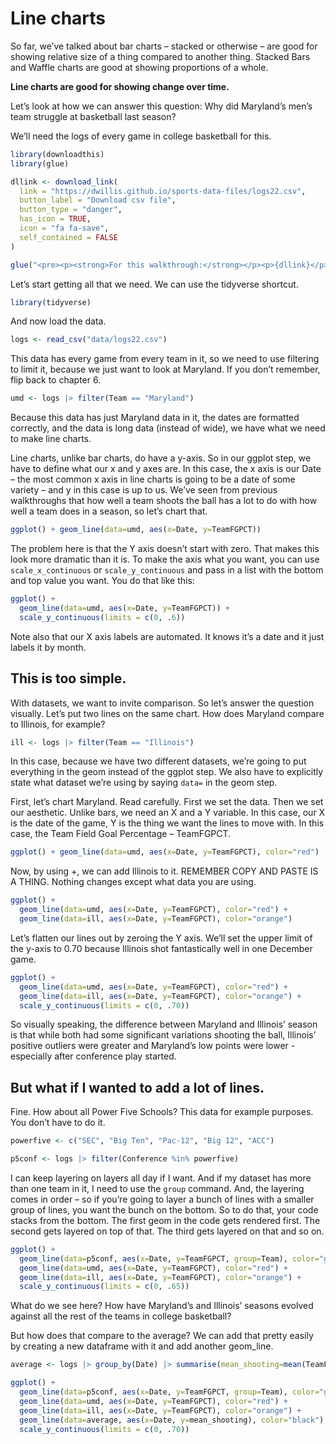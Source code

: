 # Line charts

So far, we've talked about bar charts -- stacked or otherwise -- are good for showing relative size of a thing compared to another thing. Stacked Bars and Waffle charts are good at showing proportions of a whole. 

**Line charts are good for showing change over time.** 

Let's look at how we can answer this question: Why did Maryland's men's team struggle at basketball last season?

We'll need the logs of every game in college basketball for this.

```r
library(downloadthis)
library(glue)

dllink <- download_link(
  link = "https://dwillis.github.io/sports-data-files/logs22.csv",
  button_label = "Download csv file",
  button_type = "danger",
  has_icon = TRUE,
  icon = "fa fa-save",
  self_contained = FALSE
)

glue("<pre><p><strong>For this walkthrough:</strong></p><p>{dllink}</p></pre>")

```

Let's start getting all that we need. We can use the tidyverse shortcut. 

```r
library(tidyverse)
```

And now load the data.

```r
logs <- read_csv("data/logs22.csv")
```

This data has every game from every team in it, so we need to use filtering to limit it, because we just want to look at Maryland. If you don't remember, flip back to chapter 6. 

```r
umd <- logs |> filter(Team == "Maryland")
```

Because this data has just Maryland data in it, the dates are formatted correctly, and the data is long data (instead of wide), we have what we need to make line charts.

Line charts, unlike bar charts, do have a y-axis. So in our ggplot step, we have to define what our x and y axes are. In this case, the x axis is our Date -- the most common x axis in line charts is going to be a date of some variety -- and y in this case is up to us. We've seen from previous walkthroughs that how well a team shoots the ball has a lot to do with how well a team does in a season, so let's chart that. 

```r
ggplot() + geom_line(data=umd, aes(x=Date, y=TeamFGPCT))
```

The problem here is that the Y axis doesn't start with zero. That makes this look more dramatic than it is. To make the axis what you want, you can use `scale_x_continuous` or `scale_y_continuous` and pass in a list with the bottom and top value you want. You do that like this:

```r
ggplot() + 
  geom_line(data=umd, aes(x=Date, y=TeamFGPCT)) + 
  scale_y_continuous(limits = c(0, .6))
```

Note also that our X axis labels are automated. It knows it's a date and it just labels it by month.

## This is too simple. 

With datasets, we want to invite comparison. So let's answer the question visually. Let's put two lines on the same chart. How does Maryland compare to Illinois, for example? 

```r
ill <- logs |> filter(Team == "Illinois")
```

In this case, because we have two different datasets, we're going to put everything in the geom instead of the ggplot step. We also have to explicitly state what dataset we're using by saying `data=` in the geom step.

First, let's chart Maryland. Read carefully. First we set the data. Then we set our aesthetic. Unlike bars, we need an X and a Y variable. In this case, our X is the date of the game, Y is the thing we want the lines to move with. In this case, the Team Field Goal Percentage -- TeamFGPCT. 

```r
ggplot() + geom_line(data=umd, aes(x=Date, y=TeamFGPCT), color="red")
```

Now, by using +, we can add Illinois to it. REMEMBER COPY AND PASTE IS A THING. Nothing changes except what data you are using.

```r
ggplot() + 
  geom_line(data=umd, aes(x=Date, y=TeamFGPCT), color="red") + 
  geom_line(data=ill, aes(x=Date, y=TeamFGPCT), color="orange")
```

Let's flatten our lines out by zeroing the Y axis. We'll set the upper limit of the y-axis to 0.70 because Illinois shot fantastically well in one December game.

```r
ggplot() + 
  geom_line(data=umd, aes(x=Date, y=TeamFGPCT), color="red") + 
  geom_line(data=ill, aes(x=Date, y=TeamFGPCT), color="orange") + 
  scale_y_continuous(limits = c(0, .70))
```

So visually speaking, the difference between Maryland and Illinois' season is that while both had some significant variations shooting the ball, Illinois' positive outliers were greater and Maryland's low points were lower - especially after conference play started.

## But what if I wanted to add a lot of lines. 

Fine. How about all Power Five Schools? This data for example purposes. You don't have to do it. 

```r
powerfive <- c("SEC", "Big Ten", "Pac-12", "Big 12", "ACC")

p5conf <- logs |> filter(Conference %in% powerfive)
```

I can keep layering on layers all day if I want. And if my dataset has more than one team in it, I need to use the `group` command. And, the layering comes in order -- so if you're going to layer a bunch of lines with a smaller group of lines, you want the bunch on the bottom. So to do that, your code stacks from the bottom. The first geom in the code gets rendered first. The second gets layered on top of that. The third gets layered on that and so on. 

```r
ggplot() + 
  geom_line(data=p5conf, aes(x=Date, y=TeamFGPCT, group=Team), color="grey") + 
  geom_line(data=umd, aes(x=Date, y=TeamFGPCT), color="red") + 
  geom_line(data=ill, aes(x=Date, y=TeamFGPCT), color="orange") + 
  scale_y_continuous(limits = c(0, .65))
```

What do we see here? How have Maryland's and Illinois' seasons evolved against all the rest of the teams in college basketball?

But how does that compare to the average? We can add that pretty easily by creating a new dataframe with it and add another geom_line.

```r
average <- logs |> group_by(Date) |> summarise(mean_shooting=mean(TeamFGPCT))
```

```r
ggplot() + 
  geom_line(data=p5conf, aes(x=Date, y=TeamFGPCT, group=Team), color="grey") + 
  geom_line(data=umd, aes(x=Date, y=TeamFGPCT), color="red") + 
  geom_line(data=ill, aes(x=Date, y=TeamFGPCT), color="orange") + 
  geom_line(data=average, aes(x=Date, y=mean_shooting), color="black") + 
  scale_y_continuous(limits = c(0, .70))
```
